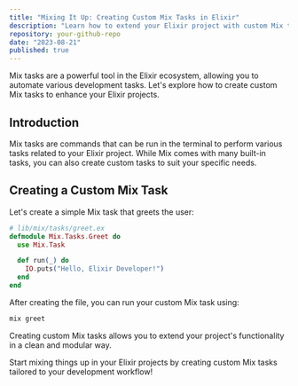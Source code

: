 ```yaml
---
title: "Mixing It Up: Creating Custom Mix Tasks in Elixir"
description: "Learn how to extend your Elixir project with custom Mix tasks to streamline development tasks."
repository: your-github-repo
date: "2023-08-21"
published: true
---
```


Mix tasks are a powerful tool in the Elixir ecosystem, allowing you to automate various development tasks. Let's explore how to create custom Mix tasks to enhance your Elixir projects.

## Introduction

Mix tasks are commands that can be run in the terminal to perform various tasks related to your Elixir project. While Mix comes with many built-in tasks, you can also create custom tasks to suit your specific needs.

## Creating a Custom Mix Task

Let's create a simple Mix task that greets the user:

```elixir
# lib/mix/tasks/greet.ex
defmodule Mix.Tasks.Greet do
  use Mix.Task

  def run(_) do
    IO.puts("Hello, Elixir Developer!")
  end
end
```
After creating the file, you can run your custom Mix task using:
```sh
mix greet
```

Creating custom Mix tasks allows you to extend your project's functionality in a clean and modular way.

Start mixing things up in your Elixir projects by creating custom Mix tasks tailored to your development workflow!

